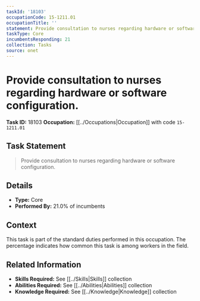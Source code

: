 ```yaml
---
taskId: '18103'
occupationCode: 15-1211.01
occupationTitle: ''
statement: Provide consultation to nurses regarding hardware or software configuration.
taskType: Core
incumbentsResponding: 21
collection: Tasks
source: onet
---
```

# Provide consultation to nurses regarding hardware or software configuration.

**Task ID:** 18103
**Occupation:** [[../Occupations|Occupation]] with code `15-1211.01`

## Task Statement

> Provide consultation to nurses regarding hardware or software configuration.

## Details

- **Type:** Core
- **Performed By:** 21.0% of incumbents

## Context

This task is part of the standard duties performed in this occupation. The percentage indicates how common this task is among workers in the field.

## Related Information

- **Skills Required:** See [[../Skills|Skills]] collection
- **Abilities Required:** See [[../Abilities|Abilities]] collection
- **Knowledge Required:** See [[../Knowledge|Knowledge]] collection
